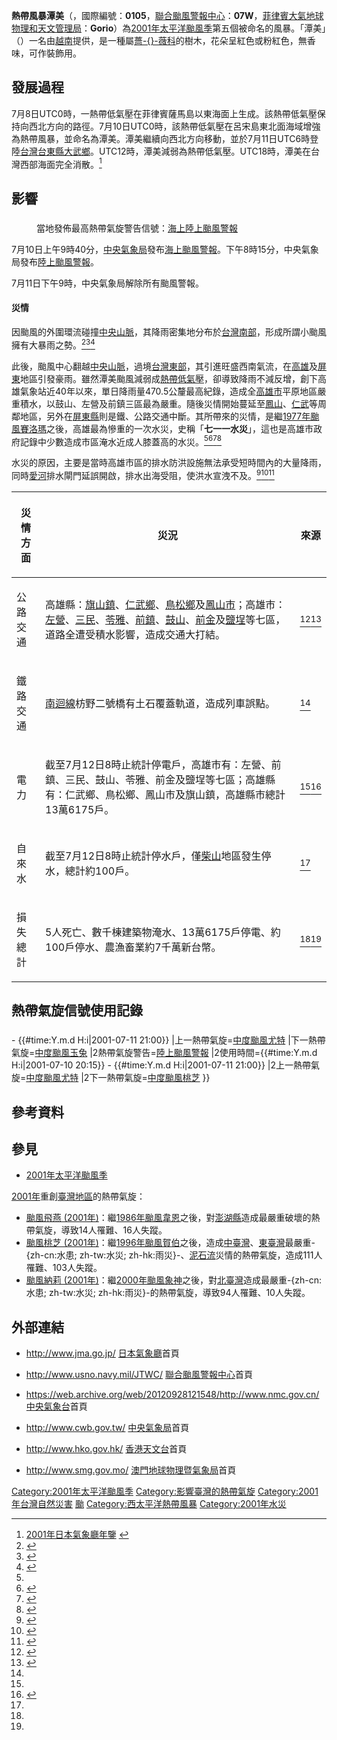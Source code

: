 {{NoteTA
|G1=TyphoonNew
|G2=TyphoonOld
|G3=Weather
|G4=CWBTyphoonOld
|T=zh:熱帶風暴潭美 (2001年); zh-cn:热带风暴潭美 (2001年); zh-hk:熱帶風暴潭美 (2001年); zh-tw:輕度颱風潭美 (2001年)
|1=zh:熱帶風暴潭美; zh-cn:热带风暴潭美; zh-hk:熱帶風暴潭美; zh-tw:輕度颱風潭美
|skin=typhoon
}}
{{About|2001年的熱帶風暴潭美|其他名為潭美的風暴|颱風潭美}}
{{颱風基礎資訊
|颱風名稱               = 熱帶風暴潭美
|外文名稱               = Tropical Storm Trami
|外文語言               = 英文
|代表圖像               = Trami Jul 10 2001 0255Z.jpg
|代表圖像名稱            = 熱帶風暴潭美
|形成日期               = 2001年7月8日
|消散日期               = 2001年7月11日
|十分鐘平均風速JMA       = 40|JMA=knot
|十分鐘平均風速CWB       = 20|CWB=m/s
|十分鐘平均風速KMA       = 21|KMA=m/s
|十分鐘平均風速HKO       = 75
|十分鐘平均風速PAGASA    = 85
|二分鐘平均風速          = 20|NMC=m/s
|一分鐘平均風速          = 35|SSHS=knot<!--JTWC-->
|最低氣壓               = 994<!--JMA-->
|瞬間最大陣風            = 110
|財產損失               = {{TWN}}7000萬[[新台幣|新台幣]]（2001年）
|死傷人數               = {{TWN}}5死
|影響地區               = {{TWN}}<br>{{CHNML}}
|備註                  = 
|颱風路徑圖             = Trami 2001 track.png
|風季年份               = 2001
|風季位置               = 太平洋
}}
'''熱帶風暴潭美'''（{{lang-en|'''Tropical Storm Trami'''}}，國際編號：'''0105'''，[[聯合颱風警報中心|聯合颱風警報中心]]：'''07W'''，[[菲律賓大氣地球物理和天文管理局|菲律賓大氣地球物理和天文管理局]]：'''Gorio'''）為[[2001年太平洋颱風季|2001年太平洋颱風季]]第五個被命名的風暴。「潭美」（{{vie|qn=Trà Mi}}）一名由[[越南|越南]]提供，是一種屬[[薔薇科|薔-{}-薇科]]的樹木，花朵呈紅色或粉紅色，無香味，可作裝飾用。

==發展過程==
{{phs wikify}}
7月8日UTC0時，一熱帶低氣壓在菲律賓薩馬島以東海面上生成。該熱帶低氣壓保持向西北方向的路徑。7月10日UTC0時，該熱帶低氣壓在呂宋島東北面海域增強為熱帶風暴，並命名為潭美。潭美繼續向西北方向移動，並於7月11日UTC6時登陸[[台灣|台灣]][[台東縣|台東縣]][[大武鄉_(臺灣)|大武鄉]]。UTC12時，潭美減弱為熱帶低氣壓。UTC18時，潭美在台灣西部海面完全消散。<ref>[http://www.jma.go.jp/jma/jma-eng/jma-center/rsmc-hp-pub-eg/AnnualReport/2001/Text/Text2001.pdf 2001年日本氣象廳年鑒]  {{webarchive|url=https://www.webcitation.org/6CiBYd8jv?url=http://www.jma.go.jp/jma/jma-eng/jma-center/rsmc-hp-pub-eg/AnnualReport/2001/Text/Text2001.pdf |date=2012-12-06 }}</ref>

==影響==
{{UTC+8}}
==={{TWN}}===
{{TWTY Wind|avg|彭佳嶼=11.9|基隆=5.3|臺北=6.5|新竹=5.2|宜蘭=5.1|蘇澳=4.7|花蓮=7.7|成功=12.3|臺東=5.2|大武=8|蘭嶼=|24.3臺中=3.7|梧棲=6.7|嘉義=4.5|臺南=8.2|高雄=9.8|恆春=8.8|澎湖=4.5|Remark=}}
{{TWTY Wind|gust|彭佳嶼=16.2|基隆=8.7|臺北=11.5|新竹=8.7|宜蘭=7.2|蘇澳=7.7|花蓮=11.3|成功=20.7|臺東=11.7|大武=13|蘭嶼=33.5|臺中=7.8|梧棲=9.4|嘉義=7.8|臺南=15.9|高雄=20|恆春=17.9|澎湖=8.2|Remark=}}
:當地發佈最高熱帶氣旋警告信號：[[海上颱風警報|海上]][[陸上颱風警報|陸上颱風警報]]
7月10日上午9時40分，[[中央氣象局|中央氣象局]]發布[[海上颱風警報|海上颱風警報]]。下午8時15分，中央氣象局發布[[陸上颱風警報|陸上颱風警報]]。

7月11日下午9時，中央氣象局解除所有颱風警報。
====災情====
因颱風的外圍環流碰撞[[中央山脈|中央山脈]]，其降雨密集地分布於[[台灣南部|台灣南部]]，形成所謂小颱風擁有大暴雨之勢。<ref>{{cite news|url=http://photino.cwb.gov.tw/tyweb/typhoon_eye/about_topic02_01.htm|title=降雨預報使用指引：以潭美颱風為例|work=台灣颱風預報輔助系統|publisher=中央氣象局|accessdate=2010-03-05|language=zh|archive-date=2016-04-29|archive-url=https://web.archive.org/web/20160429054910/http://photino.cwb.gov.tw/tyweb/typhoon_eye/about_topic02_01.htm|dead-url=no}}</ref><ref>{{cite news|url=http://rdc28.cwb.gov.tw/data.php?num=2001050710&year=2001&c_name=%BC%E6%AC%FC&e_name=TRAMI|title=潭美颱風累積雨量分布圖|publisher=中央氣象局|accessdate=2010-03-05|language=zh|archive-date=2019-05-10|archive-url=https://web.archive.org/web/20190510025838/http://rdc28.cwb.gov.tw/data.php?num=2001050710&year=2001&c_name=%BC%E6%AC%FC&e_name=TRAMI|dead-url=yes}}</ref><ref name="report">{{cite news|url=http://www.msroc.org.tw/publications/dlword/AS3101.htm|title=潭美颱風高雄豪雨事件之天氣分析|work=《大氣科學》第31期 第1號|author=謝信良、簡國基、王時鼎|publisher=中央氣象局|date=2002-09-08|accessdate=2010-03-07|language=zh}}{{dead link|date=2018年3月 |bot=InternetArchiveBot |fix-attempted=yes }}</ref>

此後，颱風中心翻越[[中央山脈|中央山脈]]，過境[[台灣東部|台灣東部]]，其引進旺盛西南氣流，在[[高雄市|高雄]]及[[屏東縣|屏東]]地區引發豪雨。雖然潭美颱風減弱成[[熱帶低氣壓|熱帶低氣壓]]，卻導致降雨不減反增，創下高雄氣象站近40年以來，單日降雨量470.5公釐最高紀錄，造成全[[高雄市|高雄市]]平原地區嚴重積水，以鼓山、左營及前鎮三區最為嚴重。隨後災情開始蔓延至[[鳳山區|鳳山]]、[[仁武區|仁武]]等周鄰地區，另外在[[屏東縣|屏東縣]]則是鐵、公路交通中斷。其所帶來的災情，是繼[[1977年颱風賽洛瑪|1977年颱風賽洛瑪]]之後，高雄最為慘重的一次水災，史稱「'''七一一水災'''」，這也是高雄市政府記錄中少數造成市區淹水近成人膝蓋高的水災。<ref name="report"/><ref name="nownews1">{{cite news|url=http://www.nownews.com/2001/07/12/703-518123.htm|title=711水災／陳總統致電謝長廷　關切災情及救災進度|author=吳育玟|publisher=NOWnews|date=2001-07-12|accessdate=2010-03-05|language=zh}}</ref><ref>{{cite news|url=http://news.bbc.co.uk/hi/chinese/news/newsid_1435000/14357472.stm|title=潭美颱風造成南台灣淹水|author=格拉馬蒂卡斯|publisher=BBC中文網|date=2001-07-12|accessdate=2010-03-05|language=zh|archive-date=2016-03-06|archive-url=https://web.archive.org/web/20160306232523/http://news.bbc.co.uk/hi/chinese/news/newsid_1435000/14357472.stm|dead-url=no}}</ref><ref name="profile">{{cite web|url=http://rdc28.cwb.gov.tw/data.php?num=2001050710&year=2001&c_name=%BC%E6%AC%FC&e_name=TRAMI|title=中央氣象局颱風警報發布概況表|publisher=中央氣象局|date=2001-07-26|accessdate=2010-03-05|language=zh|archive-date=2019-05-10|archive-url=https://web.archive.org/web/20190510025838/http://rdc28.cwb.gov.tw/data.php?num=2001050710&year=2001&c_name=%BC%E6%AC%FC&e_name=TRAMI|dead-url=yes}}</ref>

水災的原因，主要是當時高雄市區的排水防洪設施無法承受短時間內的大量降雨，同時[[愛河|愛河]]排水閘門延誤開啟，排水出海受阻，使洪水宣洩不及。<ref>{{cite web|url=http://old.npf.org.tw/PUBLICATION/SD/090/SD-C-090-080.htm|title=「七一一高雄水災」之省思|author=李建中、李至倫|publisher=國政評論|date=2001-07-26|accessdate=2010-03-05|language=zh|deadurl=yes|archiveurl=https://web.archive.org/web/20141129082245/http://old.npf.org.tw/PUBLICATION/SD/090/SD-C-090-080.htm|archivedate=2014-11-29}}</ref><ref>{{cite web|url=http://www.kcc.gov.tw/ch/magazine/aug/part2-2.htm|title=水淹高雄市 最長的一夜|work=高雄市議會會刊|publisher=高雄市議會|accessdate=2010-03-14|language=zh|date=2001年8月|deadurl=yes|archiveurl=https://web.archive.org/web/20141129200821/http://www.kcc.gov.tw/ch/magazine/aug/part2-2.htm|archivedate=2014-11-29}}</ref><ref>{{cite web|url=http://www.kcc.gov.tw/ch/magazine/aug/part2-1.htm|title=港都夜雨心酸酸|work=高雄市議會會刊|publisher=高雄市議會|accessdate=2010-03-14|language=zh|date=2001年8月|deadurl=yes|archiveurl=https://web.archive.org/web/20141129201004/http://www.kcc.gov.tw/ch/magazine/aug/part2-1.htm|archivedate=2014-11-29}}</ref>

{| class="wikitable" 
|- 
! 災情方面 !! 災況 !! 來源
|-
|公路交通||高雄縣：[[旗山區|旗山鎮]]、[[仁武區|仁武鄉]]、[[鳥松區|鳥松鄉]]及[[鳳山區|鳳山市]]；高雄市：[[左營區|左營]]、[[三民區|三民]]、[[苓雅區|苓雅]]、[[前鎮區|前鎮]]、[[鼓山區|鼓山]]、[[前金區|前金]]及[[鹽埕區|鹽埕]]等七區，道路全遭受積水影響，造成交通大打結。||<ref name="libertytimes">{{cite web|url=http://www.libertytimes.com.tw/2001/new/jul/12/today-c6.htm|title=中華民國90年7月12日 綜合新聞|publisher=自由時報電子報|date=2001-07-12|accessdate=2010-03-06|language=zh|archive-date=2009-03-27|archive-url=https://web.archive.org/web/20090327064710/http://www.libertytimes.com.tw/2001/new/jul/12/today-c6.htm|dead-url=no}}</ref><ref name="floods">{{cite web|url=http://w2kdmz1.moea.gov.tw/user/news/detail-1.asp?kind=&id=1799|title=高雄縣市部份地區積水未退 台電積極搶修復電|work=即時新聞|publisher=經濟部|date=2001-07-12|accessdate=2010-03-06|language=zh}}{{dead link|date=2018年3月 |bot=InternetArchiveBot |fix-attempted=yes }}</ref>
|-
|鐵路交通||[[南迴線|南迴線]]枋野二號橋有土石覆蓋軌道，造成列車誤點。||<ref name="libertytimes"/>
|-
|電力||截至7月12日8時止統計停電戶，高雄市有：左營、前鎮、三民、鼓山、苓雅、前金及鹽埕等七區；高雄縣有：仁武鄉、鳥松鄉、鳳山市及旗山鎮，高雄縣市總計13萬6175戶。||<ref name="floods"/><ref name="center">{{cite web|url=http://www.nfa.gov.tw/uploadfiles/series/200411141453.pdf|title=潭美颱風災害應變處理報告|work=七月十二日（星期四）八時三十分（第五報）|publisher=潭美颱風中央災害應變中心|date=2001-07-12|accessdate=2010-03-06|language=zh}}{{dead link|date=2018年3月 |bot=InternetArchiveBot |fix-attempted=yes }}</ref>
|-
|自來水||截至7月12日8時止統計停水戶，僅[[壽山_(高雄市)|柴山]]地區發生停水，總計約100戶。||<ref name="center"/>
|-
|損失總計||5人死亡、數千棟建築物淹水、13萬6175戶停電、約100戶停水、農漁畜業約7千萬新台幣。||<ref name="center"/><ref name="profile"/>
|}

==熱帶氣旋信號使用記錄==
==={{TWN}}===
{{熱帶氣旋警告使用紀錄
|氣象台=[[交通部中央氣象局|交通部中央氣象局]]
|警告系統=[[中央氣象局颱風警報|颱風警報]]
|熱帶氣旋警告=[[海上颱風警報|海上颱風警報]]
|使用時間={{#time:Y.m.d H:i|2001-07-10 09:40}} - {{#time:Y.m.d H:i|2001-07-11 21:00}}
|上一熱帶氣旋=[[颱風尤特_(2001年)|中度颱風尤特]]
|下一熱帶氣旋=[[強烈熱帶風暴玉兔_(2001年)|中度颱風玉兔]]
|2熱帶氣旋警告=[[陸上颱風警報|陸上颱風警報]]
|2使用時間={{#time:Y.m.d H:i|2001-07-10 20:15}} - {{#time:Y.m.d H:i|2001-07-11 21:00}}
|2上一熱帶氣旋=[[颱風尤特_(2001年)|中度颱風尤特]]
|2下一熱帶氣旋=[[颱風桃芝_(2001年)|中度颱風桃芝]]
}}

==參考資料==
{{reflist|2}}

==參見==
{{Commons category|Tropical Storm Trami (2001)}}
*[[2001年太平洋颱風季|2001年太平洋颱風季]]

[[2001年臺灣|2001年]]重創[[臺灣地區|臺灣地區]]的熱帶氣旋：
*[[颱風飛燕_(2001年)|颱風飛燕 (2001年)]]：繼[[颱風韋恩_(1986年)|1986年颱風韋恩]]之後，對[[澎湖縣|澎湖縣]]造成最嚴重破壞的熱帶氣旋，導致14人罹難、16人失蹤。
*[[颱風桃芝_(2001年)|颱風桃芝 (2001年)]]：繼[[颱風賀伯|1996年颱風賀伯]]之後，造成[[中臺灣|中臺灣]]、[[東臺灣|東臺灣]]最嚴重-{zh-cn:水患; zh-tw:水災; zh-hk:雨災}-、[[泥石流|泥石流]]災情的熱帶氣旋，造成111人罹難、103人失蹤。
*[[颱風納莉_(2001年)|颱風納莉 (2001年)]]：繼[[颱風象神_(2000年)|2000年颱風象神]]之後，對[[北臺灣|北臺灣]]造成最嚴重-{zh-cn:水患; zh-tw:水災; zh-hk:雨災}-的熱帶氣旋，導致94人罹難、10人失蹤。

==外部連結==
*{{ja}}http://www.jma.go.jp/ {{Wayback|url=http://www.jma.go.jp/ |date=20061107170045 }} [[日本氣象廳|日本氣象廳]]首頁
*{{en}}http://www.usno.navy.mil/JTWC/ {{Wayback|url=http://www.usno.navy.mil/JTWC/ |date=20150809201922 }} [[聯合颱風警報中心|聯合颱風警報中心]]首頁
*{{zh-cn}}https://web.archive.org/web/20120928121548/http://www.nmc.gov.cn/ [[中央氣象台|中央氣象台]]首頁
*{{zh-tw}}http://www.cwb.gov.tw/ {{Wayback|url=http://www.cwb.gov.tw/ |date=20181025071210 }} [[中央氣象局|中央氣象局]]首頁
*{{zh-hk}}http://www.hko.gov.hk/ {{Wayback|url=http://www.hko.gov.hk/ |date=20110224003313 }} [[香港天文台|香港天文台]]首頁
*{{zh-hk}}http://www.smg.gov.mo/ {{Wayback|url=http://www.smg.gov.mo/ |date=20140517030343 }} [[澳門地球物理暨氣象局|澳門地球物理暨氣象局]]首頁

{{2001 Pacific typhoon season buttons}}
{{台灣颱風}}

[[Category:2001年太平洋颱風季|Category:2001年太平洋颱風季]]
[[Category:影響臺灣的熱帶氣旋|Category:影響臺灣的熱帶氣旋]]
[[Category:2001年台灣自然災害|Category:2001年台灣自然災害]]
[[Category:台灣水災|颱]]
[[Category:西太平洋熱帶風暴|Category:西太平洋熱帶風暴]]
[[Category:2001年水災|Category:2001年水災]]